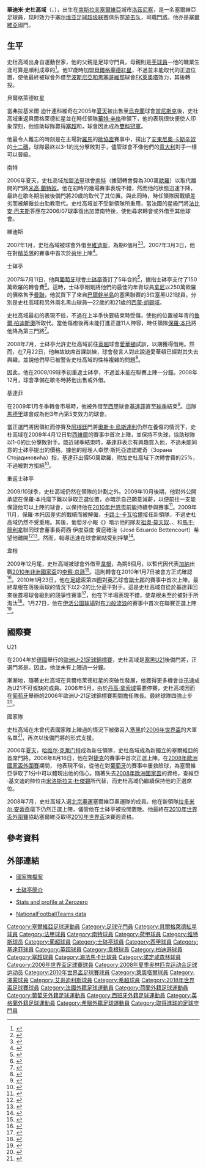 {{noteTA
|G1=足球
|G2=英超
|G3=FAcup
|G4=西甲
|G5=uefa
|T=zh-hans:弗拉迪米尔·斯托伊科维奇;zh-hk:華迪米·史杜高域;zh-tw:弗拉基米爾·斯托伊科維奇;
|1=zh-hans:弗拉迪米尔·斯托伊科维奇;zh-hk:華迪米·史杜高域;zh-tw:弗拉基米爾·斯托伊科維奇;
|2=zh-hans:斯托伊科维奇;zh-hk:史杜高域;zh-tw:斯托伊科維奇;
|3=zh-hans:安东尼奥·卡萨诺;zh-hk:安東尼奧·卡斯辛奴;zh-tw:安東尼奧·卡薩諾;
|4=zh-hans:沃尔特·曾加;zh-hk:華特·辛格;zh-tw:沃爾特·曾加;
|5=zh-hans:西蒙·武克切维奇;zh-hk:西蒙·胡錫域;zh-tw:西蒙·武克切維奇;
|6=zh-hans:鲁伊·帕特里西奥;zh-hk:魯爾·柏迪斯奧;zh-tw:魯伊·帕特里西奧;
|7=zh-hans:奥斯卡·乌斯塔里;zh-hk:奧斯卡·烏斯達利;zh-tw:奧斯卡·烏斯塔里;
|8=zh-hans:丹高·拉素域;zh-hk:丹高·拿索域;zh-tw:丹高·拉素域;
|9=zh-hans:若昂·穆蒂尼奥;zh-hk:祖奧·莫天奴;zh-tw:若昂·穆蒂尼奧;
|10=zh-hans:法比安·巴特兹;zh-hk:法比安·巴夫斯;zh-tw:法比安·巴特茲;
|11=zh-hans:纳尼;zh-hk:拿尼;zh-tw:納尼;
|12=zh-hans:马尔科·卡内拉;zh-hk:馬干·簡利拿;zh-tw:馬爾科·卡內拉;
|13=zh-hans:维特斯;zh-hk:維迪斯;zh-tw:維特斯;
|14=zh-hans:理查德·金森;zh-hk:李察·京遜;zh-tw:理查·金森;
}}
{{Infobox football biography
| name = 弗拉迪米尔·斯托伊科维奇<br />''Vladimir Stojković''
| image = Vladimir Stojković 2018 (cropped).jpg
| fullname = Vladimir Stojković 
| nickname = 
| birth_place = [[南斯拉夫社會主義聯邦共和國|南斯拉夫]][[洛茲尼察|洛茲尼察]]
| birth_date = {{birth date and age|1983|7|28|df=y}}
| height = {{height|m=1.95}}
| weight = {{convert|90|kg|lb st|abbr=on}}
| currentclub = [[游击队足球俱乐部|游击队]]
| clubnumber = 88
| position = [[門將|門將]]
| youthyears1 = | youthclubs1 = {{Link-en|FK洛茲尼察|FK Loznica}}
| youthyears2 = | youthclubs2 = [[贝尔格莱德红星足球俱乐部|贝尔格莱德红星]]
| years1 = 2001–2004 | clubs1 = [[贝尔格莱德红星足球俱乐部|贝尔格莱德红星]] | caps1 = 2 | goals1 = 0
| years2 = 2003 | clubs2 = → [[FK萊奧塔|FK萊奧塔]] | caps2 = 4 | goals2 = 0
| years3 = 2004–2005 | clubs3 = [[澤蒙足球會|澤蒙]] | caps3 = 34 | goals3 = 0
| years4 = 2005–2006 | clubs4 = [[贝尔格莱德红星足球俱乐部|贝尔格莱德红星]] | caps4 = 21 | goals4 = 0
| years5 = 2006–2007 | clubs5 = [[南特足球俱乐部|南特]] | caps5 = 10 | goals5 = 0
| years6 = 2007 | clubs6 = → [[維迪斯職業足球基金會|維迪斯]] | caps6 = 8 | goals6 = 0
| years7 = 2007–2011 | clubs7 = [[葡萄牙士砵亭俱樂部|士砵亭]] | caps7 = 9 | goals7 = 0
| years8 = 2009 | clubs8 = → [[赫塔費足球俱樂部|赫塔費]] | caps8 = 5 | goals8 = 0
| years9 = 2010 | clubs9 = → [[威根竞技足球俱乐部|威根]] | caps9 = 4 | goals9 = 0
| years10 = 2010–2011 | clubs10 = → [[游击队足球俱乐部|游击队]] | caps10 = 26 | goals10 = 0
| years11 = 2011–2013 | clubs11 = [[游击队足球俱乐部|游击队]] | caps11 = 60 | goals11 = 1
| years12 = 2014 | clubs12 = [[埃尔格特利斯足球俱乐部|埃尔格特利斯]] | caps12 = 11 | goals12 = 0
| years13 = 2014–2016 | clubs13 = [[海法马卡比足球俱乐部|海法马卡比]] | caps13 = 66 | goals13 = 0
| years14 = 2016–2017 | clubs14 = [[诺丁汉森林足球俱乐部|诺丁汉森林]] | caps14 = 20 | goals14 = 0
| years15 = 2017– | clubs15 = [[游击队足球俱乐部|游击队]] | caps15 = 64 | goals15 = 0
| nationalyears1 = 1999      | nationalteam1 = [[FR_Yugoslavia_national_under-16_football_team|南斯拉夫U16]]  | nationalcaps1 = 1  | nationalgoals1 = 0
| nationalyears2 = 2001      | nationalteam2 = [[FR_Yugoslavia_national_under-19_football_team|南斯拉夫U19]]  | nationalcaps2 = 2  | nationalgoals2 = 0
| nationalyears3 = 2004–2006 | nationalteam3 = [[塞爾維亞21歲以下國家足球隊|塞爾維亞與蒙特內哥羅U21]] | nationalcaps3 = 24 | nationalgoals3 = 0
| nationalyears4 = 2008      | nationalteam4 = [[Serbia_Olympic_football_team|塞爾維亞奥运隊]]                      | nationalcaps4 = 3  | nationalgoals4 = 0
| nationalyears5 = 2006– | nationalteam5 = [[塞爾維亞國家足球隊|塞爾維亞]]                             | nationalcaps5 = 84 | nationalgoals5 = 0
| pcupdate = 29 December 2009
| ntupdate = 15 September 2009
}}
'''華迪米·史杜高域'''（'''{{lang-sr|Владимир Стојковић}}'''，{{bd|1983年|7月28日|catIdx=Стојковић ,Владимир}}），出生在[[南斯拉夫社會主義聯邦共和國|南斯拉夫]][[塞爾維亞|塞爾維亞]]城市[[洛茲尼察|洛茲尼察]]，是一名塞爾維亞足球員，现时效力于[[塞尔维亚足球超级联赛|塞尔维亚足球超级联赛]]俱乐部[[游击队足球俱乐部|游击队]]，司職[[門將|門將]]。他亦是[[塞爾維亞國家足球隊|塞爾維亞]]國門。

== 生平 ==
史杜高域出身自運動世家，他的父親是足球守門員，母親則是[[手球|手球員]]—他的職業生涯可算是順利成章的<ref>{{en}}{{cite web|title=Stojković on gold trail|url=http://www.uefa.com/competitions/under21/news/kind=1/newsid=405826.html|work=UEFA.com|accessdate=9 May 2006|archive-date=2008-05-26|archive-url=https://web.archive.org/web/20080526062944/http://www.uefa.com/competitions/under21/news/kind=1/newsid=405826.html|dead-url=no}}</ref>。他17歲時加盟[[貝爾格萊德紅星足球會|貝爾格萊德紅星]]，不過並未能取代{{Link-en|弗拉基米爾·迪什連科維奇|Vladimir Dišljenković}}的正選位置，使他最終被球會外借至[[波斯尼亞和黑塞哥維那|波斯尼亞和黑塞哥維那]]球會[[FK萊奧塔|FK萊奧塔]]效力，其後轉投{{Link-en|FK澤蒙|FK Zemun}}。

;貝爾格萊德紅星
當弗拉基米爾·迪什連科維奇在2005年[[夏天|夏天]]被出售至[[烏克蘭|烏克蘭]]球會[[當尼斯克|當尼斯克]]後，史杜高域重返貝爾格萊德紅星並在時任領隊[[華特·辛格|華特·辛格]]帶領下，他的表現很快便使人印象深刻，他協助球隊贏得[[塞爾維亞足球超級聯賽|塞超]]和{{Link-en|塞爾維亞和黑山盃|Serbia and Montenegro Cup}}，球會因此成為[[雙料冠軍|雙料冠軍]]。

他最令人難忘的時刻是在主場對[[羅馬足球會|羅馬]]的[[2005年至2006年歐洲足協盃|歐協盃]]賽事中，撲出了[[安東尼奧·卡斯辛奴|安東尼奧·卡斯辛奴]]的[[十二碼|十二碼]]，球隊最終以3-1的比分擊敗對手，儘管球會不像他們的[[意大利|意大利]]對手一樣可以晉級。

;南特
2006年夏天，史杜高域加盟[[法國足球甲級聯賽|法甲]]球會[[南特足球會|南特]]（據聞轉會費為300萬[[歐羅|歐羅]]）以取代離開的門將[[米高·蘭特奴|米高·蘭特奴]]。他在初時的幾場賽事表現不錯，然而他的狀態迅速下降，最終在歇冬期前被後備門將20歲的{{Link-en|文森·拜安特|Vincent Briant}}取代了其位置。與此同時，時任領隊{{Link-en|喬治·歐|Georges Eo}}因戰續差劣而被解僱並由助教{{Link-en|米高·扎卡里安|Michel Der Zakarian}}取代。史杜高域並不受新領隊所重用，當法國的星級門將[[法比安·巴夫斯|法比安·巴夫斯]]答應在2006/07球季復出加盟南特後，使他尋求轉會或外借至其他球會。

;維迪斯
2007年1月，史杜高域被球會外借至[[維迪斯|維迪斯]]，為期6個月<ref>{{en}}{{cite web|title=Stojković seals Vitesse switch|url=http://www.uefa.com/footballeurope/news/kind=2/newsid=497298.html|work=UEFA.com|accessdate=16 January 2007|archive-date=2007-04-02|archive-url=https://web.archive.org/web/20070402053028/http://www.uefa.com/footballeurope/news/kind=2/newsid=497298.html|dead-url=no}}</ref><ref>{{en}}{{cite web|title=Stojković signs for Vitesse|url=http://www.jadransport.org/articles/3812.html|work=JadranSport|deadurl=yes|archiveurl=https://web.archive.org/web/20070131160903/http://www.jadransport.org/articles/3812.html|archivedate=2007年1月31日|df=}}</ref>。2007年3月3日，他在對[[鹿特丹精英隊|精英隊]]的賽事中首次於[[荷蘭足球甲級聯賽|荷甲]]上陣<ref>{{en}}{{cite web|title=Tactical Formation|work=Football-Lineups.com|url=http://www.football-lineups.com/games/?game=4358|accessdate=March 12, 2007|archive-date=2007-09-27|archive-url=https://web.archive.org/web/20070927005748/http://www.football-lineups.com/games/?game=4358|dead-url=no}}</ref>。

;士砵亭
2007年7月11日，他與[[葡萄牙|葡萄牙]]球會[[士砵亭|士砵亭]]簽訂了5年合約<ref>{{en}}{{cite web|title=Stojković to take Sporting chance|url=http://www.uefa.com/competitions/ucl/news/kind=1/newsid=560277.html|work=UEFA.com|accessdate=11 July 2007|archive-date=2008-02-27|archive-url=https://web.archive.org/web/20080227030451/http://www.uefa.com/competitions/ucl/news/kind=1/newsid=560277.html|dead-url=no}}</ref>，據指士砵亭支付了150萬歐羅的轉會費<ref>{{sr icon}}{{cite web|url=http://www.pressonline.rs/sr/vesti/sport/story/52406/ZVEZDINE+PADALICE.html|title=Zvezdine padalice|work=''Press''|accessdate=November 30, 2008|archive-date=2015-06-20|archive-url=https://web.archive.org/web/20150620044442/http://www.pressonline.rs/sr/vesti/sport/story/52406/ZVEZDINE+PADALICE.html|dead-url=no}}</ref>。這時，士砵亭剛剛將他們的最佳的年青球員[[拿尼|拿尼]]以250萬歐羅的價格售予[[曼聯足球會|曼聯]]，他就買下了來自[[巴爾幹半島|巴爾幹半島]]的塞黑聯賽的3位塞黑U21球員，分別是史杜高域和另外兩名黑山球員—22歲的{{Link-en|米蘭·普羅維奇|Milan Purović}}和21歲的[[西蒙·胡錫域|西蒙·胡錫域]]。

史杜高域最初的表現不俗，不過在上半季快要結束時受傷，使他的位置被年青的[[魯爾·柏迪斯奧|魯爾·柏迪斯奧]]所取代。當他傷癒後再未能打進正選11人陣容，時任領隊[[保羅·本托|保羅·本托]]將他降為第三門將<ref>{{en}}{{cite web |url=http://www.uefa.com/competitions/ucl/news/kind=1/newsid=605841.html |title=Sporting leave out Stojković |work=UEFA.com |accessdate=21 October 2007 |archive-date=2008-05-14 |archive-url=https://web.archive.org/web/20080514071723/http://www.uefa.com/competitions/ucl/news/kind=1/newsid=605841.html |dead-url=no }}</ref>。

2008年7月，士砵亭允許史杜高域前往[[英格蘭足球超級聯賽|英超]]球會[[愛華頓足球會|愛華頓]]試訓，以期獲得借用。然而，在7月22日，他無故缺席首課訓練，球會發言人對此說道愛華頓已經對其失去興趣，並說他們早已被警告史杜高域的性格複雜的問題<ref>{{sr icon}}{{cite web|url=http://www.blic.co.rs/sport.php?id=50260|title=Everton digao ruke od "komplikovanog" Vlade Stojkovića|work=''Blic''|accessdate=22 July 2008|deadurl=yes|archiveurl=https://archive.is/20120630033725/http://www.blic.co.rs/sport.php?id=50260|archivedate=2012年6月30日|df=}}</ref>。

因此，他在2008/09球季初重返士砵亭，不過並未能在聯賽上陣一分鐘。2008年12月，球會準備在歇冬時將他出售或外借。

;基達菲
在2009年1月冬季轉會市場時，他被外借至[[西班牙足球甲級聯賽|西甲]]球會[[基達菲足球會|基達菲]]直至[[2008年至2009年西班牙足球甲級聯賽|球季]]結束<ref>{{en}}{{cite web|url=http://www.goal.com/en/news/1542/getafe/2009/01/24/1075702/official-getafe-sign-serbian-goalkeeper-stojkovic|title=Getafe sign Serbian goalkeeper Stojković|publisher=Goal.com|date=2009-01-24|accessdate=2009-01-24|archive-date=2009-02-03|archive-url=https://web.archive.org/web/20090203082200/http://www.goal.com/en/news/1542/getafe/2009/01/24/1075702/official-getafe-sign-serbian-goalkeeper-stojkovic|dead-url=no}}</ref>。這隊[[馬德里|馬德里]]球會成為他3年內第5支效力的球會。

當正選門將{{Link-en|積高保|Jacobo Sanz Ovejero}}因領紅而停賽及[[阿根廷|阿根廷]]門將[[奧斯卡·烏斯達利|奧斯卡·烏斯達利]]仍然在養傷的情況下，史杜高域在2009年4月12日對[[西維爾足球會|西維爾]]的賽事中首次上陣，並保持不失球，協助球隊以1-0的比分擊敗對手。臨近球季結束時，基達菲表示有興趣買入他，不過未能同意的士砵亭提出的價格。據他的經理人卓然·斯托亞迪諾維奇（Зорана Стојадиновића）指，基達菲出價50萬歐羅，附加史杜高域下次轉會費的25%，不過被對方拒絕<ref>{{sr icon}}{{cite web|url=http://www.b92.net/sport/fudbal/vesti.php?yyyy=2009&mm=05&dd=23&nav_id=362164|title=Stojković se vraća u Sporting|work=B92|accessdate=23 May 2009|archive-date=2009-07-24|archive-url=https://web.archive.org/web/20090724001133/http://www.b92.net/sport/fudbal/vesti.php?yyyy=2009&mm=05&dd=23&nav_id=362164|dead-url=no}}</ref>。

;重返士砵亭
2009/10球季，史杜高域仍然在領隊的計劃之外。2009年10月後期，他對外公開承認在保羅·本托麾下難以爭取正選位置，亦暗示自己願意減薪，以便前往一支能保證他可以上陣的球會，以保持他在[[2010年世界盃|2010年世界盃]]前能持續參與賽事<ref>{{sr icon}}{{cite web|url=http://www.b92.net/sport/fudbal/vesti.php?yyyy=2009&mm=10&dd=23&nav_id=388473|title=Stojković rešen da ode iz Sportinga|work=B92|accessdate=23 October 2009|archive-date=2010-01-25|archive-url=https://web.archive.org/web/20100125051420/http://www.b92.net/sport/fudbal/vesti.php?yyyy=2009&mm=10&dd=23&nav_id=388473|dead-url=no}}</ref>。2009年11月，保羅·本托因差劣的戰續而被解僱，[[卡路士·卡瓦哈爾|卡路士·卡瓦哈爾]]接任新領隊，不過史杜高域仍然不受重用。其後，葡萄牙小報《{{Link-en|晨郵報|Correio da Manhã}}》暗示他的隊友[[祖奧·莫天奴|祖奧·莫天奴]]、{{Link-en|安達臣·普加|Ânderson Polga}}、{{Link-en|列特臣|Liédson}}和[[馬干·簡利拿|馬干·簡利拿]]聯同球會董事長荷西·伊度亞度·賓庭確治（José Eduardo Bettencourt）希望他離開<ref>{{pt}}{{cite web|url=http://www.correiomanha.pt/noticia.aspx?contentid=08D8CA4D-0C47-4DA8-B789-55ECF2A43CC2&channelid=00000214-0000-0000-0000-000000000214  |title=Plantel quer Stojkovic fora|work=''Correio da Manhã''|accessdate=November 20, 2009}}</ref><ref>{{en}}{{cite web|url=http://www.mtsmondo.com/sport/vesti/text.php?vest=153361|title=Saigrači teraju Stojkovića iz Sportinga|work=MTS Mondo|accessdate=November 21, 2009|archive-date=2009-11-24|archive-url=https://web.archive.org/web/20091124072956/http://www.mtsmondo.com/sport/vesti/text.php?vest=153361|dead-url=no}}</ref>。然而，報導迅速在球會網站受到抨擊<ref>{{sr icon}}{{cite web|url=http://www.sport.novosti.rs/index.php?option=com_content&view=article&id=5282:vladimir-stojkovi-i-lai-o-njemu&catid=96:ostalon&Itemid=120|title=Vladimir Stojković i laži o njemu|work=''DSL Sport''|accessdate=November 22, 2009|deadurl=yes|archiveurl=https://web.archive.org/web/20111007081748/http://www.sport.novosti.rs/index.php?option=com_content&view=article&id=5282:vladimir-stojkovi-i-lai-o-njemu&catid=96:ostalon&Itemid=120|archivedate=2011年10月7日}}</ref>。

;韋根
2009年12月尾，史杜高域被球會外借至[[韋根足球會|韋根]]，為期6個月，以暫代因代表[[加納國家足球隊|加納]]出戰[[2010年非洲國家盃|2010年非洲國家盃]]的[[李察·京遜|李察·京遜]]<ref>{{en}}{{cite web|url=http://news.bbc.co.uk/sport1/hi/football/teams/w/wigan_athletic/8434195.stm |title=Wigan sign Serbia goalkeeper Stojkovic on loan|work=BBC Sport|accessdate=29 December 2009}}</ref>。這則轉會在2010年1月7日被會方正式確認<ref>{{en}}{{cite web|url=http://www.google.com/hostednews/ukpress/article/ALeqM5ggoXIgNXqLBR8EyZ3j5TdHj03Adw|title=Latics swoop for Stojkovic|work=The Press Association|accessdate=7 January 2009|archive-date=2010-01-11|archive-url=https://web.archive.org/web/20100111013940/http://www.google.com/hostednews/ukpress/article/ALeqM5ggoXIgNXqLBR8EyZ3j5TdHj03Adw|dead-url=no}}</ref>。2010年1月23日，他在[[英格蘭足總盃|足總盃]]第四圈對[[英格蘭足球乙級聯賽|英乙]]球會[[諾士郡足球會|諾士郡]]的賽事中首次上陣，最終韋根在落後兩球的情況下以2-2的比分逼平對手。這是史杜高域自從於基達菲回來後首場球會級別的競爭性賽事<ref>{{sr icon}}{{cite web|url=http://www.mondo.rs/s158856/Stojkovic_primio_dva_gola_od_crno-belih.html|title=Stojković primio dva gola od crno-belih|work=MTS Mondo|accessdate=January 23, 2010|archive-date=2010-01-27|archive-url=https://web.archive.org/web/20100127013042/http://www.mondo.rs/s158856/Stojkovic_primio_dva_gola_od_crno-belih.html|dead-url=no}}</ref>，他在下半場表現不錯，使韋根未至於被對手所淘汰<ref>{{en}}{{cite web|url=http://news.bbc.co.uk/sport2/hi/football/fa_cup/8474371.stm|title=Notts County 2-2 Wigan|work=BBC Sports|accessdate=January 23, 2010|archive-date=2010-01-26|archive-url=https://web.archive.org/web/20100126105324/http://news.bbc.co.uk/sport2/hi/football/fa_cup/8474371.stm|dead-url=no}}</ref>。1月27日，他在[[伊活公園球場|伊活公園球場]]對[[布力般流浪足球會|布力般流浪]]的賽事中首次在聯賽正選上陣<ref>{{en}}{{cite web|url=http://news.bbc.co.uk/sport2/hi/football/eng_prem/8475828.stm|title=Blackburn   2 - 1   Wigan|work=BBC Sports|accessdate=January 27, 2010|archive-date=2010-01-29|archive-url=https://web.archive.org/web/20100129221432/http://news.bbc.co.uk/sport2/hi/football/eng_prem/8475828.stm|dead-url=no}}</ref>。

== 國際賽 ==
;U21

在2004年於[[德國|德國]]舉行的[[歐洲U-21足球錦標賽|歐洲U-21足球錦標賽]]，史杜高域是[[塞爾維亞21歲以下國家足球隊|塞黑U21]]後備門將，正選門將是{{Link-en|尼古拉·米洛耶維奇|Nikola Milojević}}。因此，他並未有上陣過一分鐘。 

漸漸地，隨著史杜高域在貝爾格萊德紅星的突破性發展，他獲得更多機會並迅速成為U21不可或缺的成員。2006年5月，由於[[丹高·拿索域|丹高·拿索域]]需要停賽，史杜高域因而在[[葡萄牙|葡萄牙]]舉辦的2006年歐洲U-21足球錦標賽期間擔任隊長。最終球隊四強止步<ref>{{en}}{{cite web|url=http://www.uefa.com/competitions/under21/news/kind=1/newsid=425647.html|title=Stojković prayers are answered|work=UEFA.com|accessdate=29 May 2006|archive-date=2008-02-21|archive-url=https://web.archive.org/web/20080221113709/http://www.uefa.com/competitions/under21/news/kind=1/newsid=425647.html|dead-url=no}}</ref>。

;國家隊
史杜高域在未曾代表國家隊上陣過的情況下被徵召入[[塞爾維亞國家足球隊|塞黑]]於[[2006年世界盃|2006年世界盃]]的大軍名單<ref>{{en}}{{cite web|url=http://www.uefa.com/competitions/worldcup/news/kind=1/newsid=421683.html|title=Youngsters win World Cup call|work=UEFA.com|accessdate=15 May 2006|archive-date=2007-08-19|archive-url=https://web.archive.org/web/20070819033110/http://www.uefa.com/competitions/WorldCup/news/Kind=1/newsId=421683.html|dead-url=no}}</ref>，再次以後備門將的形式支援{{Link-en|迪拿高斯拉夫·積域|Dragoslav Jevrić}}。

2006年[[夏天|夏天]]，[[哈维尔·克莱门特|哈维尔·克莱门特]]成為新任領隊，史杜高域成為新獨立的塞爾維亞的首席門將。2006年8月16日，他在對[[捷克國家足球隊|捷克]]的賽事中首次正選上陣。在[[2008年歐洲國家盃外圍賽|2008年歐洲國家盃外圍賽]]期間， 他表現不俗，從他在對[[葡萄牙國家足球隊|葡萄牙]]的賽事中屢救險球，為塞爾維亞爭取了1分中可以體現出他的信心。隨著失去[[2008年歐洲國家盃|2008年歐洲國家盃]]的資格，查維亞·基文迪的帥位由[[米洛斯拉夫·杜傑錫|米洛斯拉夫·杜傑錫]]所代替，而史杜高域仍繼續保持他的正選席位。

2008年7月，史杜高域入選[[2008年夏季奧林匹克運動會足球比賽|北京奧運]]塞爾維亞奧運隊的成員。他在新領隊[[拉多米尔·安蒂奇|拉多米尔·安蒂奇]]麾下仍然正選上陣，儘管他在士砵亭被投閒置散。他最終在[[2010年世界盃外圍賽|2010年世界盃外圍賽]]協助塞爾維亞取得[[2010年世界盃|2010年世界盃]]決賽週資格。

== 參考資料 ==
{{reflist}}

== 外部連結 ==
* {{sr icon}}[http://www.reprezentacija.rs/cgi-bin/index.pl?str=igraci&strana=Stojkovic%20Vladimir 國家隊檔案] {{Wayback|url=http://www.reprezentacija.rs/cgi-bin/index.pl?str=igraci&strana=Stojkovic%20Vladimir |date=20100201010101 }}
* {{pt icon}}[https://web.archive.org/web/20091226170032/http://www.sporting.pt/Info/Futebol/Plantel/Futebol_FichaJogador.asp?idEpoca=355&idCompeticao=34&idJogador=27571 士砵亭簡介]
* {{en}}[https://web.archive.org/web/20100623121814/http://www.zerozerofootball.com/player/vladimir_stojkovic/2009_2010/profile/139/default/26892 Stats and profile at Zerozero]
* {{en}}[http://www.national-football-teams.com/v2/player.php?id=15060 NationalFootballTeams data] {{Wayback|url=http://www.national-football-teams.com/v2/player.php?id=15060 |date=20121025072904 }}

{{2006年世界杯足球赛塞尔维亚和黑山参赛名单}}
{{2008年奧運會男子足球塞爾維亞參賽名單}}
{{2010年世界盃足球賽塞爾維亞參賽名單}}
{{2018年世界盃足球賽塞爾維亞參賽名單}}

<!--{{Sporting CP Squad}}-->

{{DEFAULTSORT:Stojkovic, Vladimir}}
[[Category:塞爾維亞足球運動員|Category:塞爾維亞足球運動員]]
[[Category:足球守門員|Category:足球守門員]]
[[Category:貝爾格萊德紅星球員|Category:貝爾格萊德紅星球員]]
[[Category:法甲球員|Category:法甲球員]]
[[Category:南特球員|Category:南特球員]]
[[Category:荷甲球員|Category:荷甲球員]]
[[Category:维特斯球员|Category:维特斯球员]]
[[Category:葡超球員|Category:葡超球員]]
[[Category:士砵亭球員|Category:士砵亭球員]]
[[Category:西甲球員|Category:西甲球員]]
[[Category:基達菲球員|Category:基達菲球員]]
[[Category:英超球員|Category:英超球員]]
[[Category:韋根球員|Category:韋根球員]]
[[Category:柏迪遜球員|Category:柏迪遜球員]]
[[Category:塞超球員|Category:塞超球員]]
[[Category:海法馬卡比球員|Category:海法馬卡比球員]]
[[Category:諾定咸森林球員|Category:諾定咸森林球員]]
[[Category:2006年世界盃足球賽球員|Category:2006年世界盃足球賽球員]]
[[Category:2008年夏季奥林匹克运动会足球运动员|Category:2008年夏季奥林匹克运动会足球运动员]]
[[Category:2010年世界盃足球賽球員|Category:2010年世界盃足球賽球員]]
[[Category:萊奧塔爾球員|Category:萊奧塔爾球員]]
[[Category:澤蒙球員|Category:澤蒙球員]]
[[Category:艾哥迪利斯球員|Category:艾哥迪利斯球員]]
[[Category:希超球員|Category:希超球員]]
[[Category:2018年世界盃足球賽球員|Category:2018年世界盃足球賽球員]]
[[Category:法國外籍足球運動員|Category:法國外籍足球運動員]]
[[Category:荷蘭外籍足球運動員|Category:荷蘭外籍足球運動員]]
[[Category:葡萄牙外籍足球運動員|Category:葡萄牙外籍足球運動員]]
[[Category:西班牙外籍足球運動員|Category:西班牙外籍足球運動員]]
[[Category:英格蘭外籍足球運動員|Category:英格蘭外籍足球運動員]]
[[Category:希臘外籍足球運動員|Category:希臘外籍足球運動員]]
[[Category:取得進球的足球守門員|Category:取得進球的足球守門員]]